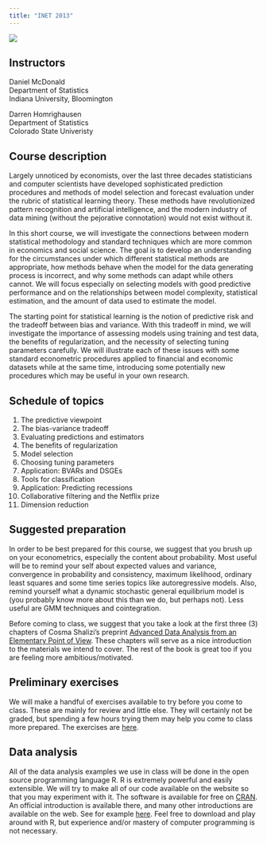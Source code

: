 ```yaml
---
title: "INET 2013"
---
```


![](/assets/img/inetlogo2013.png)




## Instructors
Daniel McDonald  
Department of Statistics  
Indiana University, Bloomington  

Darren Homrighausen  
Department of Statistics  
Colorado State Univeristy  


## Course description


Largely unnoticed by economists, over the last three decades
statisticians and computer scientists have developed sophisticated
prediction procedures and methods of model selection and forecast
evaluation under the rubric of statistical learning theory. These
methods have revolutionized pattern recognition and artificial
intelligence, and the modern industry of data mining (without the
pejorative connotation) would not exist without it.

In this short course, we will investigate the connections between
modern statistical methodology and standard techniques which are more
common in economics and social science. The goal is to develop an
understanding for the circumstances under which different statistical
methods are appropriate, how methods behave when the model for the
data generating process is incorrect, and why some methods can adapt
while others cannot. We will focus especially on selecting models with
good predictive performance and on the relationships between model
complexity, statistical estimation, and the amount of data used to
estimate the model.

The starting point for statistical learning is the notion of
predictive risk and the tradeoff between bias and variance. With this
tradeoff in mind, we will investigate the importance of assessing
models using training and test data, the benefits of regularization,
and the necessity of selecting tuning parameters carefully. We will
illustrate each of these issues with some standard econometric
procedures applied to financial and economic datasets while at the
same time, introducing some potentially new procedures which may be
useful in your own research.


## Schedule of topics


1. The predictive viewpoint
2. The bias-variance tradeoff
3. Evaluating predictions and estimators
4. The benefits of regularization
4. Model selection
5. Choosing tuning parameters
6. Application: BVARs and DSGEs
7. Tools for classification
9. Application: Predicting recessions
9. Collaborative filtering and the Netflix prize
1. Dimension reduction


## Suggested preparation

In order to be best prepared for this course, we suggest that you
brush up on your econometrics, especially the content about
probability. Most useful will be to remind your self about expected
values and variance, convergence in probability and consistency,
maximum likelihood, ordinary least squares and some time series topics
like autoregressive models. Also, remind yourself what a dynamic
stochastic general equilibrium model is (you probably know more about
this than we do, but perhaps not). Less useful are GMM techniques and
cointegration.

Before coming to class, we suggest that you take a look at the first
three (3) chapters of Cosma Shalizi's preprint 
[Advanced Data Analysis from an Elementary Point of View](http://www.stat.cmu.edu/~cshalizi/ADAfaEPoV/).
These chapters will serve as a nice introduction to the materials we intend to
cover. The rest of the book is great too if you are feeling more
ambitious/motivated.


## Preliminary exercises

We will make a handful of exercises available to try before you come
to class. These are mainly for review and little else. They will
certainly not be graded, but spending a few hours trying them may help
you come to class more prepared. The exercises are [here](/assets/teaching/inet2013/prelimQuestions.pdf).

## Data analysis

All of the data analysis examples we use in class will be done in the
open source programming language R. R is extremely
powerful and easily extensible. We will try to make all of our code
available on the website so that you may experiment with it. The
software is available for free on [CRAN](http://cran.r-project.org/). An
official introduction is available there, and many other introductions
are available on the web. See for example [here](/code-links.html). Feel free to download and play around with
R, but experience and/or mastery of computer programming is not
necessary.

